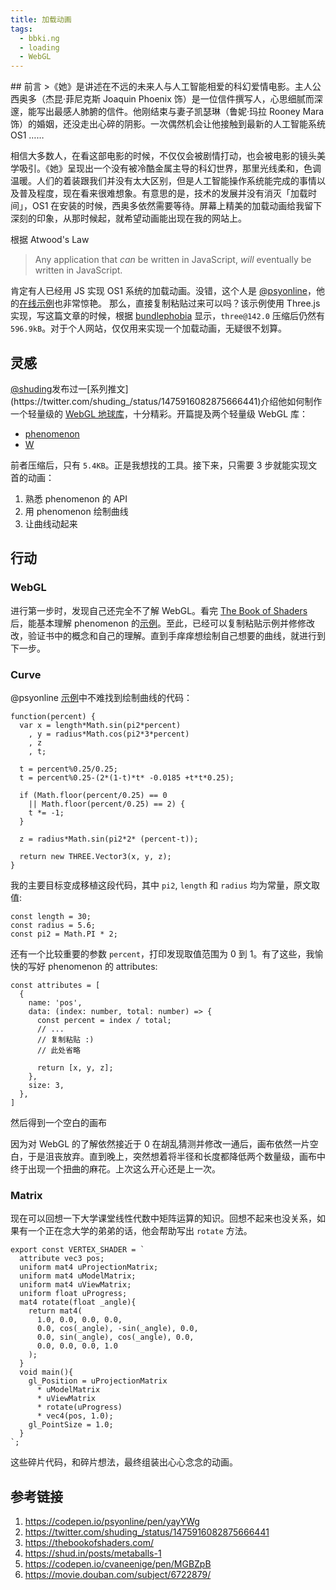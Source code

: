 ```yaml
---
title: 加载动画
tags:
  - bbki.ng
  - loading
  - WebGL
---
```



<SpinnerDemo />
## 前言
>《她》是讲述在不远的未来人与人工智能相爱的科幻爱情电影。主人公西奥多（杰昆·菲尼克斯 Joaquin Phoenix 饰）是一位信件撰写人，心思细腻而深邃，能写出最感人肺腑的信件。他刚结束与妻子凯瑟琳（鲁妮·玛拉 Rooney Mara 饰）的婚姻，还没走出心碎的阴影。一次偶然机会让他接触到最新的人工智能系统 OS1 ……

相信大多数人，在看这部电影的时候，不仅仅会被剧情打动，也会被电影的镜头美学吸引。《她》呈现出一个没有被冷酷金属主导的科幻世界，那里光线柔和，色调温暖。人们的着装跟我们并没有太大区别，但是人工智能操作系统能完成的事情以及普及程度，现在看来很难想象。有意思的是，技术的发展并没有消灭「加载时间」，OS1 在安装的时候，西奥多依然需要等待。屏幕上精美的加载动画给我留下深刻的印象，从那时候起，就希望动画能出现在我的网站上。

根据 Atwood's Law

> Any application that _can_ be written in JavaScript, _will_ eventually be written in JavaScript.

肯定有人已经用 JS 实现 OS1 系统的加载动画。没错，这个人是 [@psyonline](https://codepen.io/psyonline)，他的[在线示例](https://codepen.io/psyonline/pen/yayYWg)也非常惊艳。
那么，直接复制粘贴过来可以吗？该示例使用 Three.js 实现，写这篇文章的时候，根据 [bundlephobia](https://bundlephobia.com/package/three@0.142.0) 显示，`three@142.0` 压缩后仍然有 `596.9kB`。对于个人网站，仅仅用来实现一个加载动画，无疑很不划算。

## 灵感
[@shuding](https://twitter.com/shuding_)发布过一[系列推文](https://twitter.com/shuding_/status/1475916082875666441)介绍他如何制作一个轻量级的 [WebGL 地球库](https://github.com/shuding/cobe)，十分精彩。开篇提及两个轻量级 WebGL 库：

- [phenomenon](https://github.com/vaneenige/phenomenon)
- [W](https://xem.github.io/W/)

前者压缩后，只有 `5.4KB`。正是我想找的工具。接下来，只需要 3 步就能实现文首的动画：
1. 熟悉 phenomenon 的 API
2. 用 phenomenon 绘制曲线
3. 让曲线动起来

## 行动
### WebGL
进行第一步时，发现自己还完全不了解 WebGL。看完 [The Book of Shaders](https://thebookofshaders.com/) 后，能基本理解 phenomenon 的[示例](https://codepen.io/collection/AOpMrm/)。至此，已经可以复制粘贴示例并修修改改，验证书中的概念和自己的理解。直到手痒痒想绘制自己想要的曲线，就进行到下一步。

### Curve
@psyonline [示例](https://codepen.io/psyonline/pen/yayYWg)中不难找到绘制曲线的代码：
```
function(percent) {
  var x = length*Math.sin(pi2*percent)
    , y = radius*Math.cos(pi2*3*percent)
    , z
    , t;

  t = percent%0.25/0.25;
  t = percent%0.25-(2*(1-t)*t* -0.0185 +t*t*0.25);

  if (Math.floor(percent/0.25) == 0
    || Math.floor(percent/0.25) == 2) {
    t *= -1;
  }

  z = radius*Math.sin(pi2*2* (percent-t));

  return new THREE.Vector3(x, y, z);
}
```

我的主要目标变成移植这段代码，其中 `pi2`, `length` 和 `radius` 均为常量，原文取值:
```
const length = 30;
const radius = 5.6;
const pi2 = Math.PI * 2;
```

还有一个比较重要的参数 `percent`，打印发现取值范围为 0 到 1。有了这些，我愉快的写好 phenomenon 的 attributes:
```
const attributes = [
  {
    name: 'pos',
    data: (index: number, total: number) => {
      const percent = index / total;
      // ...
      // 复制粘贴 :)
      // 此处省略

      return [x, y, z];
    },
    size: 3,
  },
]
```
然后得到一个空白的画布
<DemoBox />

因为对 WebGL 的了解依然接近于 0 在胡乱猜测并修改一通后，画布依然一片空白，于是沮丧放弃。直到晚上，突然想着将半径和长度都降低两个数量级，画布中终于出现一个扭曲的麻花。上次这么开心还是上一次。

### Matrix
现在可以回想一下大学课堂线性代数中矩阵运算的知识。回想不起来也没关系，如果有一个正在念大学的弟弟的话，他会帮助写出 `rotate` 方法。
```
export const VERTEX_SHADER = `
  attribute vec3 pos;
  uniform mat4 uProjectionMatrix;
  uniform mat4 uModelMatrix;
  uniform mat4 uViewMatrix;
  uniform float uProgress;
  mat4 rotate(float _angle){
    return mat4(
      1.0, 0.0, 0.0, 0.0,
      0.0, cos(_angle), -sin(_angle), 0.0,
      0.0, sin(_angle), cos(_angle), 0.0,
      0.0, 0.0, 0.0, 1.0
    );
  }
  void main(){
    gl_Position = uProjectionMatrix
      * uModelMatrix
      * uViewMatrix
      * rotate(uProgress)
      * vec4(pos, 1.0);
    gl_PointSize = 1.0;
  }
`;

```

这些碎片代码，和碎片想法，最终组装出心心念念的动画。

## 参考链接
1. https://codepen.io/psyonline/pen/yayYWg
2. https://twitter.com/shuding_/status/1475916082875666441
3. https://thebookofshaders.com/
4. https://shud.in/posts/metaballs-1
5. https://codepen.io/cvaneenige/pen/MGBZpB
6. https://movie.douban.com/subject/6722879/
